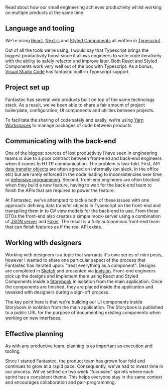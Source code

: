 
<BlogHeader wordCount={532} title="Language and tooling" />

Read about how our small engineering achieves productivity whilst working on multiple products at the same time.

## Language and tooling

We're using [React](https://reactjs.org/), [Next.js](https://nextjs.org/) and [Styled Components](https://www.styled-components.com/) all written in [Typescript](https://www.typescriptlang.org/).

Out of all the tools we're using, I would say that Typescript brings the biggest productivity boost since it allows engineers to write code iteratively with the ability to safely refactor and improve later. Both React and Styled Components work very well out of the box with Typescript. As a bonus, [Visual Studio Code](https://code.visualstudio.com/) has fantastic built-in Typescript support.

## Project set up

Fantastec has several web products built on top of the same technology stack. As a result, we've been able to share a fair amount of project boilerplate, configuration, UI components and utilities between projects.

To facilitate the sharing of code safely and easily, we're using [Yarn Workspaces](https://yarnpkg.com/lang/en/docs/workspaces/) to manage packages of code between products.

## Communicating with the back-end

One of the biggest sources of lost productivity I have seen in engineering teams is due to a poor contract between front-end and back-end engineers when it comes to HTTP communication. The problem is two-fold. First, API [data transfer objects](https://stackoverflow.com/questions/1051182/what-is-data-transfer-object) are often agreed on informally (on slack, in the office etc) but are rarely enforced in the code leading to inconsistencies over time or [defensive programming](https://medium.com/web-engineering-vox/the-art-of-defensive-programming-6789a9743ed4). Second, front-end engineers are often blocked when they build a new feature, having to wait for the back-end team to finish the APIs that are required to power the feature.

At Fantastec, we've attempted to tackle both of these issues with one approach: defining data transfer objects in Typescript on the front-end and transpiling them in to C# view models for the back-end to use. From these DTOs the front-end also creates a simple mock-server using a combination of [JSON server](https://github.com/typicode/json-server) and [Faker](https://github.com/marak/Faker.js/). The result is a fully autonomous front-end team that can finish features as if the real API exists.

## Working with designers

Working with designers is a topic that warrants it's own series of mini posts, however I wanted to share one particular aspect of the process that Fantastec has iterated upon: "treat everything as a component". Designs are completed in [Sketch](https://www.sketchapp.com/) and presented via [Invision](https://www.invisionapp.com). Front-end engineers pick up the designs and implement them using React and Styled Components inside a [Storybook](https://storybook.js.org/) in isolation from the main application. Once the components are finished, they are placed inside the application and tweaked with designers during a sign-off process.

The key point here is that we're building our UI components inside Storybook in isolation from the main application. The Storybook is published to a public URL for the purpose of documenting existing components when working on new interfaces.

## Effective planning

As with any productive team, planning is as important as execution and tooling.

Since I started Fantastec, the product team has grown four fold and continues to grow at a rapid pace. Consequently, we've had to invest time in our process. We've settled on two week "focussed" sprints where each sprint has a consistent theme. This helps everyone stay in the same context and encourages collaboration and pair-programming.

<BlogHeader />
